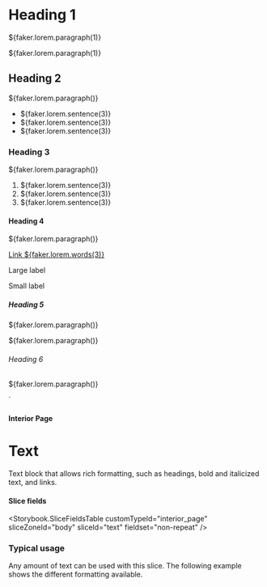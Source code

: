 


  <h1>Heading 1</h1>
  <p>${faker.lorem.paragraph(1)}</p>
  <p>${faker.lorem.paragraph(1)}</p>
  <h2>Heading 2</h2>
  <p>${faker.lorem.paragraph()}</p>
  <ul>
    <li>${faker.lorem.sentence(3)}</li>
    <li>${faker.lorem.sentence(3)}</li>
    <li>${faker.lorem.sentence(3)}</li>
  </ul>
  <h3>Heading 3</h3>
  <p>${faker.lorem.paragraph()}</p>
  <ol>
    <li>${faker.lorem.sentence(3)}</li>
    <li>${faker.lorem.sentence(3)}</li>
    <li>${faker.lorem.sentence(3)}</li>
  </ol>
  <h4>Heading 4</h4>
  <p>${faker.lorem.paragraph()}</p>
  <p><a href="#">Link ${faker.lorem.words(3)}</a></p>
  <p><span class="large">Large label</span></p>
  <p><span class="small">Small label</span></p>
  <h5>Heading 5</h5>
  <p>${faker.lorem.paragraph()}</p>
  <p>${faker.lorem.paragraph()}</p>
  <h6>Heading 6</h6>
  <p>${faker.lorem.paragraph()}</p>
`

<Meta title="Interior Pages/Text" />

#### Interior Page

# Text

Text block that allows rich formatting, such as headings, bold and italicized
text, and links.

#### Slice fields

<Storybook.SliceFieldsTable
  customTypeId="interior_page"
  sliceZoneId="body"
  sliceId="text"
  fieldset="non-repeat"
/>

### Typical usage

Any amount of text can be used with this slice. The following example shows the
different formatting available.

<Canvas withSource="none">
  <Story name="Typical usage">
    <InteriorPageBodyText nextSharesBg={false} textHTML={textHTML} />
  </Story>
</Canvas>

